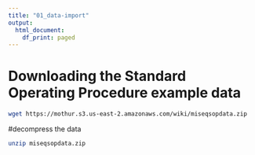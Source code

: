 ```yaml
---
title: "01_data-import"
output:
  html_document:
    df_print: paged
---
```

# Downloading the Standard Operating Procedure example data
```bash
wget https://mothur.s3.us-east-2.amazonaws.com/wiki/miseqsopdata.zip
```
#decompress the data
```bash
unzip miseqsopdata.zip
```